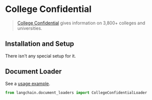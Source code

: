 # College Confidential

>[College Confidential](https://www.collegeconfidential.com/) gives information on 3,800+ colleges and universities.

## Installation and Setup

There isn't any special setup for it.


## Document Loader

See a [usage example](/docs/modules/data_io/document_loaders/integrations/college_confidential.ipynb).

```python
from langchain.document_loaders import CollegeConfidentialLoader
```
